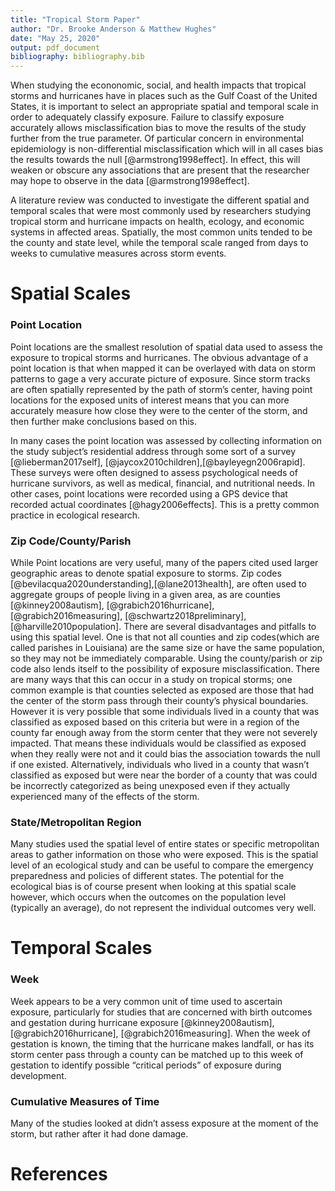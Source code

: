 ```yaml
---
title: "Tropical Storm Paper"
author: "Dr. Brooke Anderson & Matthew Hughes"
date: "May 25, 2020"
output: pdf_document
bibliography: bibliography.bib
---
```



When studying the econonomic, social, and health impacts that tropical storms and hurricanes have in places such as the Gulf Coast of the United States, it is important to select an appropriate spatial and temporal scale in order to adequately classify exposure. Failure to classify exposure accurately allows misclassification bias to move the results of the study further from the true parameter. Of particular concern in environmental epidemiology is non-differential misclassification which will in all cases bias the results towards the null [@armstrong1998effect]. In effect, this will weaken or obscure any associations that are present that the researcher may hope to observe in the data [@armstrong1998effect]. 

A literature review was conducted to investigate the different spatial and temporal scales that were most commonly used by researchers studying tropical storm and hurricane impacts on health, ecology, and economic systems in affected areas. Spatially, the most common units tended to be the county and state level, while the temporal scale ranged from days to weeks to cumulative measures across storm events. 

# Spatial Scales

### Point Location

Point locations are the smallest resolution of spatial data used to assess the exposure to tropical storms and hurricanes. The obvious advantage of a point location is that when mapped it can be overlayed with data on storm patterns to gage a very accurate picture of exposure. Since storm tracks are often spatially represented by the path of storm's center, having point locations for the exposed units of interest means that you can more accurately measure how close they were to the center of the storm, and then further make conclusions based on this. 

In many cases the point location was assessed by collecting information on the study subject's residential address through some sort of a survey [@lieberman2017self], [@jaycox2010children],[@bayleyegn2006rapid]. These surveys were often designed to assess psychological needs of hurricane survivors, as well as medical, financial, and nutritional needs. In other cases, point locations were recorded using a GPS device that recorded actual coordinates [@hagy2006effects]. This is a pretty common practice in ecological research. 

### Zip Code/County/Parish

While Point locations are very useful, many of the papers cited used larger geographic areas to denote spatial exposure to storms. Zip codes [@bevilacqua2020understanding],[@lane2013health], are often used to aggregate groups of people living in a given area, as are counties [@kinney2008autism], [@grabich2016hurricane], [@grabich2016measuring], [@schwartz2018preliminary], [@harville2010population]. There are several disadvantages and pitfalls to using this spatial level. One is that not all counties and zip codes(which are called parishes in Louisiana) are the same size or have the same population, so they may not be immediately comparable. Using the county/parish or zip code also lends itself to the possibility of exposure misclassification. There are many ways that this can occur in a study on tropical storms; one common example is that counties selected as exposed are those that had the center of the storm pass through their county's physical boundaries. However it is very possible that some individuals lived in a county that was classified as exposed based on this criteria but were in a region of the county far enough away from the storm center that they were not severely impacted. That means these individuals would be classified as exposed when they really were not and it could bias the association towards the null if one existed. Alternatively, individuals who lived in a county that wasn't classified as exposed but were near the border of a county that was could be incorrectly categorized as being unexposed even if they actually experienced many of the effects of the storm. 

### State/Metropolitan Region

Many studies used the spatial level of entire states or specific metropolitan areas to gather information on those who were exposed. This is the spatial level of an ecological study and can be useful to compare the emergency preparedness and policies of different states. The potential for the ecological bias is of course present when looking at this spatial scale however, which occurs when the outcomes on the population level (typically an average), do not represent the individual outcomes very well. 

# Temporal Scales

### Week

Week appears to be a very common unit of time used to ascertain exposure, particularly for studies that are concerned with birth outcomes and gestation during hurricane exposure [@kinney2008autism], [@grabich2016hurricane], [@grabich2016measuring]. When the week of gestation is known, the timing that the hurricane makes landfall, or has its storm center pass through a county can be matched up to this week of gestation to identify possible "critical periods" of exposure during development. 

### Cumulative Measures of Time

Many of the studies looked at didn't assess exposure at the moment of the storm, but rather after it had done damage. 






















# References
